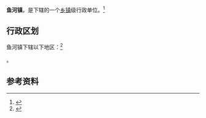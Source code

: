 {{中国乡级行政区|61/08/02/100/000}}

'''鱼河镇'''，是{{PRC admin/fullname|61/08/02/100/000|3}}下辖的一个[[乡镇|乡镇]]级行政单位。<ref>{{PRC admin/ref sgc|{{PRC admin/parent|61/08/02/100/000}}}}</ref>

== 行政区划 ==

鱼河镇下辖以下地区：<ref>{{PRC admin/ref sgc|61/08/02/100/000}}</ref>

{{PRC admin/children|61/08/02/100/000}}。

== 参考资料 ==

{{reflist}}

{{行政区划小作品}}
{{PRC admin/navcat|61/08/02/100/000}}